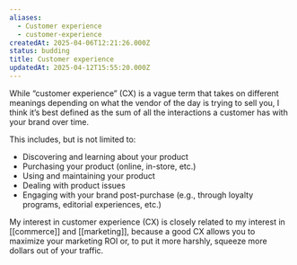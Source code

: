 ```yaml
---
aliases:
  - Customer experience
  - customer-experience
createdAt: 2025-04-06T12:21:26.000Z
status: budding
title: Customer experience
updatedAt: 2025-04-12T15:55:20.000Z
---
```

While “customer experience” (CX) is a vague term that takes on different meanings depending on what the vendor of the day is trying to sell you, I think it’s best defined as the sum of all the interactions a customer has with your brand over time.

This includes, but is not limited to:

- Discovering and learning about your product
- Purchasing your product (online, in-store, etc.)
- Using and maintaining your product
- Dealing with product issues
- Engaging with your brand post-purchase (e.g., through loyalty programs, editorial experiences, etc.)

My interest in customer experience (CX) is closely related to my interest in [[commerce]] and [[marketing]], because a good CX allows you to maximize your marketing ROI or, to put it more harshly, squeeze more dollars out of your traffic.
